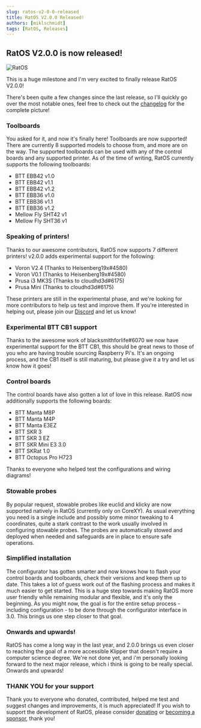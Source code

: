 ```yaml
---
slug: ratos-v2-0-0-released
title: RatOS V2.0.0 Released!
authors: [miklschmidt]
tags: [RatOS, Releases]
---
```


## RatOS V2.0.0 is now released!

![RatOS](/img/logos/Type.png)

This is a huge milestone and I'm very excited to finally release RatOS V2.0.0!

There's been quite a few changes since the last release, so I'll quickly go over the most notable ones, feel free to check out the [changelog](https://os.ratrig.com/changelog#ratos-v20) for the complete picture!

### Toolboards

You asked for it, and now it's finally here! Toolboards are now supported! There are currently 8 supported models to choose from, and more are on the way. The supported toolboards can be used with any of the control boards and any supported printer. As of the time of writing, RatOS currently supports the following toolboards:

-   BTT EBB42 v1.0
-   BTT EBB42 v1.1
-   BTT EBB42 v1.2
-   BTT EBB36 v1.0
-   BTT EBB36 v1.1
-   BTT EBB36 v1.2
-   Mellow Fly SHT42 v1
-   Mellow Fly SHT36 v1

### Speaking of printers!

Thanks to our awesome contributors, RatOS now supports 7 different printers! v2.0.0 adds experimental support for the following:

-   Voron V2.4 (Thanks to Heisenberg19x#4580)
-   Voron V0.1 (Thanks to Heisenberg19x#4580)
-   Prusa i3 MK3S (Thanks to cloudhd3d#6175)
-   Prusa Mini (Thanks to cloudhd3d#6175)

These printers are still in the experimental phase, and we're looking for more contributors to help us test and improve them. If you're interested in helping out, please join our [Discord](https://discord.gg/ratrig) and let us know!

### Experimental BTT CB1 support

Thanks to the awesome work of blacksmithforlife#6070 we now have experimental support for the BTT CB1, this should be great news to those of you who are having trouble sourcing Raspberry Pi's. It's an ongoing process, and the CB1 itself is still maturing, but please give it a try and let us know how it goes!

### Control boards

The control boards have also gotten a lot of love in this release. RatOS now additionally supports the following boards:

-   BTT Manta M8P
-   BTT Manta M4P
-   BTT Manta E3EZ
-   BTT SKR 3
-   BTT SKR 3 EZ
-   BTT SKR Mini E3 3.0
-   BTT SKRat 1.0
-   BTT Octopus Pro H723

Thanks to everyone who helped test the configurations and wiring diagrams!

### Stowable probes

By popular request, stowable probes like euclid and klicky are now supported natively in RatOS (currently only on CoreXY). As usual everything you need is a single include and possibly some minor tweaking to 4 coordinates, quite a stark contrast to the work usually involved in configuring stowable probes. The probes are automatically stowed and deployed when needed and safeguards are in place to ensure safe operations.

### Simplified installation

The configurator has gotten smarter and now knows how to flash your control boards and toolboards, check their versions and keep them up to date. This takes a lot of guess work out of the flashing process and makes it much easier to get started. This is a huge step towards making RatOS more user friendly while remaining modular and flexible, and it's only the beginning. As you might now, the goal is for the entire setup process - including configuration - to be done through the configurator interface in 3.0. This brings us one step closer to that goal.

### Onwards and upwards!

RatOS has come a long way in the last year, and 2.0.0 brings us even closer to reaching the goal of a more accessible Klipper that doesn't require a computer science degree. We're not done yet, and i'm personally looking forward to the next major release, which i think is going to be really special. Onwards and upwards!

### THANK YOU for your support

Thank you to everyone who donated, contributed, helped me test and suggest changes and improvements, it is much appreciated!
If you wish to support the development of RatOS, please consider [donating](https://paypal.me/miklschmidt) or [becoming a sponsor](https://github.com/sponsors/miklschmidt), thank you!
